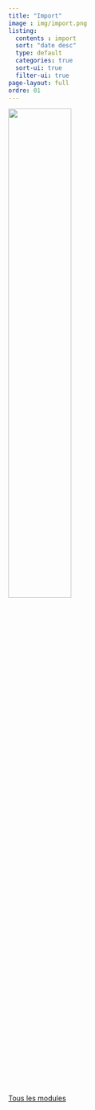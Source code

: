 ```yaml
---
title: "Import"
image : img/import.png
listing: 
  contents : import
  sort: "date desc"
  type: default
  categories: true
  sort-ui: true
  filter-ui: true
page-layout: full
ordre: 01
---
```



::: column-margin
![](img/import.png){width="50%"}
:::

[Tous les modules](/modules.qmd)